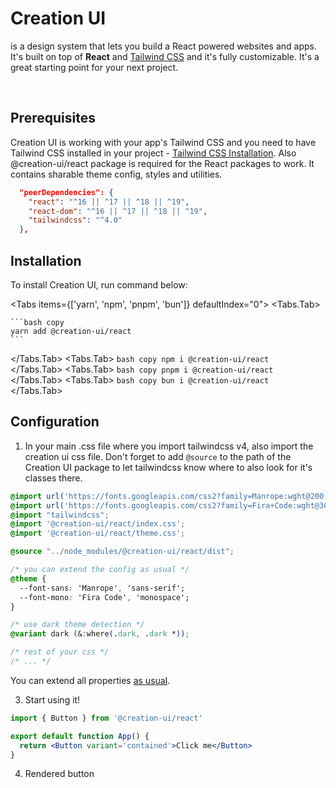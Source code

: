 
# Creation UI

is a design system that lets you build a React powered websites
and apps. It's built on top of <b>React</b> and [Tailwind CSS](https://tailwindcss.com)
and it's fully customizable. It's a great starting point for your next project.

<br />

## Prerequisites

Creation UI is working with your app's Tailwind CSS and you need to have Tailwind CSS installed in your project - [Tailwind CSS Installation](https://tailwindcss.com/docs/installation/using-postcss).
Also @creation-ui/react package is required for the React packages to work. It contains sharable theme config, styles and utilities.

```json
  "peerDependencies": {
    "react": "^16 || ^17 || ^18 || ^19",
    "react-dom": "^16 || ^17 || ^18 || ^19",
    "tailwindcss": "^4.0"
  },
```

## Installation

To install Creation UI, run command below:

<Tabs items={['yarn', 'npm', 'pnpm', 'bun']}  defaultIndex="0">
  <Tabs.Tab>

    ```bash copy
    yarn add @creation-ui/react
    ```

  </Tabs.Tab>
  <Tabs.Tab>
    ```bash copy
    npm i @creation-ui/react
    ```
  </Tabs.Tab>
  <Tabs.Tab>
    ```bash copy
    pnpm i @creation-ui/react
    ```
  </Tabs.Tab>
  <Tabs.Tab>
    ```bash copy
    bun i @creation-ui/react
    ```
  </Tabs.Tab>
</Tabs>

## Configuration

1. In your main .css file where you import tailwindcss v4, also import the creation ui css file.
Don't forget to add `@source` to the path of the Creation UI package to let tailwindcss know where to also look for it's classes there.

```css copy
@import url('https://fonts.googleapis.com/css2?family=Manrope:wght@200..800&display=swap');
@import url('https://fonts.googleapis.com/css2?family=Fira+Code:wght@300..700&display=swap');
@import "tailwindcss";
@import '@creation-ui/react/index.css';
@import '@creation-ui/react/theme.css';

@source "../node_modules/@creation-ui/react/dist";

/* you can extend the config as usual */
@theme {
  --font-sans: 'Manrope', 'sans-serif';
  --font-mono: 'Fira Code', 'monospace';
}

/* use dark theme detection */
@variant dark (&:where(.dark, .dark *));

/* rest of your css */
/* ... */
```

You can extend all properties [as usual](https://tailwindcss.com/docs/configuration).



3. Start using it!

```jsx copy
import { Button } from '@creation-ui/react'

export default function App() {
  return <Button variant='contained'>Click me</Button>
}
```

4. Rendered button

<SingleButtonExample/>